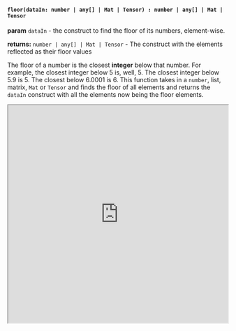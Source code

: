

#### `floor(dataIn: number | any[] | Mat | Tensor) : number | any[] | Mat | Tensor`

**param** `dataIn` - the construct to find the floor of its numbers, element-wise. 

**returns:** `number | any[] | Mat | Tensor` - The construct with the elements reflected as their floor values

The floor of a number is the closest **integer** below that number. For example, the closest integer below 5 is, well, 5. The closest integer below 5.9 is 5. The closest below 6.0001 is 6. This function takes in a `number`, list, matrix, `Mat` or `Tensor` and finds the floor of all elements and returns the `dataIn` construct with all the elements now being the floor elements. 



<iframe src="https://hlab.app/s/docs/hbook_floor"
    width="100%"
    height="500px"/>
